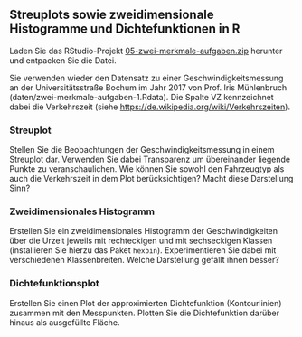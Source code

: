 ## Streuplots sowie zweidimensionale Histogramme und Dichtefunktionen in R

Laden Sie das RStudio-Projekt [05-zwei-merkmale-aufgaben.zip](05-zwei-merkmale-aufgaben.zip) herunter und entpacken Sie die Datei. 

Sie verwenden wieder den Datensatz zu einer Geschwindigkeitsmessung an der Universitätsstraße Bochum im Jahr 2017 von Prof. Iris Mühlenbruch (daten/zwei-merkmale-aufgaben-1.Rdata). Die Spalte VZ kennzeichnet dabei die Verkehrszeit (siehe <https://de.wikipedia.org/wiki/Verkehrszeiten>).

### Streuplot

Stellen Sie die Beobachtungen der Geschwindigkeitsmessung in einem Streuplot dar. Verwenden Sie dabei Transparenz um übereinander liegende Punkte zu veranschaulichen. Wie können Sie sowohl den Fahrzeugtyp als auch die Verkehrszeit in dem Plot berücksichtigen? Macht diese Darstellung Sinn?

### Zweidimensionales Histogramm

Erstellen Sie ein zweidimensionales Histogramm der Geschwindigkeiten über die Urzeit jeweils mit rechteckigen und mit sechseckigen Klassen (installieren Sie hierzu das Paket `hexbin`). Experimentieren Sie dabei mit verschiedenen Klassenbreiten. Welche Darstellung gefällt ihnen besser?

### Dichtefunktionsplot

Erstellen Sie einen Plot der approximierten Dichtefunktion (Kontourlinien) zusammen mit den Messpunkten. Plotten Sie die Dichtefunktion darüber hinaus als ausgefüllte Fläche.